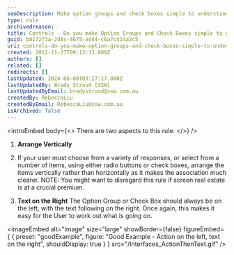 ```yaml
---
seoDescription: Make option groups and check boxes simple to understand by arranging items vertically, with text on the right, making it clear for users to make choices.
type: rule
archivedreason:
title: Controls - Do you make Option Groups and Check Boxes simple to understand?
guid: b8172f3a-2d8c-4675-ad44-c6a7c414a2c5
uri: controls-do-you-make-option-groups-and-check-boxes-simple-to-understand
created: 2012-11-27T09:13:13.000Z
authors: []
related: []
redirects: []
lastUpdated: 2024-06-08T03:27:17.000Z
lastUpdatedBy: Brady Stroud [SSW]
lastUpdatedByEmail: bradystroud@ssw.com.au
createdBy: RebeccaLiu
createdByEmail: RebeccaLiu@ssw.com.au
isArchived: false
---
```


<introEmbed
  body={<>
There are two aspects to this rule:
  </>}
/>
1. **Arrange Vertically**
2. If your user must choose from a variety of responses, or select from a number of items, using either radio buttons or check boxes, arrange the items vertically rather than horizontally as it makes the association much clearer. NOTE: You might want to disregard this rule if screen real estate is at a crucial premium.

3. **Text on the Right** The Option Group or Check Box should always be on the left, with the text following on the right. Once again, this makes it easy for the User to work out what is going on.

<imageEmbed
  alt="Image"
  size="large"
  showBorder={false}
  figureEmbed={ {
    preset: "goodExample",
    figure: "Good Example - Action on the left, text on the right",
    shouldDisplay: true
  } }
  src="/Interfaces_ActionThenText.gif"
/>
